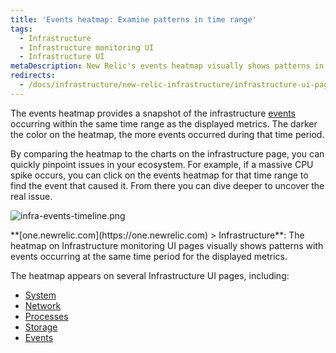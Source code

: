 ```yaml
---
title: 'Events heatmap: Examine patterns in time range'
tags:
  - Infrastructure
  - Infrastructure monitoring UI
  - Infrastructure UI
metaDescription: New Relic's events heatmap visually shows patterns in infrastructure events occurring within time ranges.
redirects:
  - /docs/infrastructure/new-relic-infrastructure/infrastructure-ui-pages/events-heatmap-examine-patterns-time-range 
---
```



The events heatmap provides a snapshot of the infrastructure [events](/docs/infrastructure/new-relic-infrastructure/infrastructure-ui-pages/infrastructure-events-page) occurring within the same time range as the displayed metrics. The darker the color on the heatmap, the more events occurred during that time period.

By comparing the heatmap to the charts on the infrastructure page, you can quickly pinpoint issues in your ecosystem. For example, if a massive CPU spike occurs, you can click on the events heatmap for that time range to find the event that caused it. From there you can dive deeper to uncover the real issue.

<img
  title="infra-events-timeline.png"
  alt="infra-events-timeline.png"
  src={infraEventsTimeline}
/>

<figcaption>
  **[one.newrelic.com](https://one.newrelic.com) > Infrastructure**: The heatmap on Infrastructure monitoring UI pages visually shows patterns with events occurring at the same time period for the displayed metrics.
</figcaption>

The heatmap appears on several Infrastructure UI pages, including:

* [System](/docs/infrastructure/infrastructure-ui-pages/infrastructure-ui/infrastructure-hosts-page#system-tab)
* [Network](/docs/infrastructure/new-relic-infrastructure/infrastructure-ui-pages/infrastructure-network-page-measure-compare-capacity)
* [Processes](/docs/infrastructure/new-relic-infrastructure/infrastructure-ui-pages/infrastructure-processes-page-inspect-process-performance)
* [Storage](/docs/infrastructure/new-relic-infrastructure/infrastructure-ui-pages/infrastructure-storage-page-evaluate-disk-usage-efficiency)
* [Events](/docs/infrastructure/new-relic-infrastructure/infrastructure-ui-pages/infrastructure-events-page)
